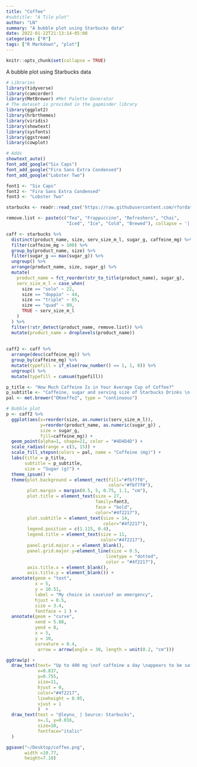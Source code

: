 ```yaml
---
title: "Coffee"
#subtitle: "A Tile plot"
author: "LN"
summary: "A bubble plot using Starbucks data"
date: 2022-01-22T21:13:14-05:00
categories: ["R"]
tags: ["R Markdown", "plot"]
---
```


```r
knitr::opts_chunk$set(collapse = TRUE)
```

A bubble plot using Starbucks data

```r

# Libraries
library(tidyverse)
library(camcorder)
library(MetBrewer) #Met Palette Generator
# The dataset is provided in the gapminder library
library(ggplot2)
library(hrbrthemes)
library(viridis)
library(showtext)
library(sysfonts)
library(ggstream)
library(cowplot)

# Adds
showtext_auto()
font_add_google("Six Caps")
font_add_google("Fira Sans Extra Condensed")
font_add_google("Lobster Two")

font1 <- "Six Caps"
font2 <- "Fira Sans Extra Condensed"
font3 <- "Lobster Two"

starbucks <- readr::read_csv('https://raw.githubusercontent.com/rfordatascience/tidytuesday/master/data/2021/2021-12-21/starbucks.csv')

remove.list <- paste(c("Tea", "Frappuccino", "Refreshers", "Chai",
                       "Iced", "Ice", "Cold", "Brewed"), collapse = '|')

caff <- starbucks %>% 
  distinct(product_name, size, serv_size_m_l, sugar_g, caffeine_mg) %>% 
  filter(caffeine_mg > 100) %>%
  group_by(product_name, size) %>% 
  filter(sugar_g == max(sugar_g)) %>%
  ungroup() %>% 
  arrange(product_name, size, sugar_g) %>% 
  mutate(
    product_name = fct_reorder(str_to_title(product_name), sugar_g),
    serv_size_m_l = case_when(
      size == "solo" ~ 22,
      size == "doppio" ~ 44,
      size == "triple" ~ 65,
      size == "quad" ~ 89,
      TRUE ~ serv_size_m_l
    )
  ) %>% 
  filter(!str_detect(product_name, remove.list)) %>% 
  mutate(product_name = droplevels(product_name))  
  
    
caff2 <- caff %>% 
  arrange(desc(caffeine_mg)) %>%
  group_by(caffeine_mg) %>%
  mutate(typefill = if_else(row_number() == 1, 1, 0)) %>%
  ungroup() %>% 
  mutate(typefill = cumsum(typefill))

p_title <- "How Much Caffeine Is in Your Average Cup of Coffee?"
p_subtitle <- "Caffeine, sugar and serving size of Starbucks Drinks \n(showing drinks that contain at least 100 mg caffeine)"
pal <- met.brewer("OKeeffe2", type = "continuous")

# Bubble plot
p <- caff2 %>% 
  ggplot(aes(x=reorder(size, as.numeric(serv_size_m_l)),
             y=reorder(product_name, as.numeric(sugar_g)) , 
             size = sugar_g,
             fill=caffeine_mg)) +
  geom_point(alpha=1, shape=21, color = "#4D4D4D") +
  scale_radius(range = c(3, 15)) +
  scale_fill_stepsn(colors = pal, name = "Coffeine (mg)") +
  labs(title = p_title,
       subtitle = p_subtitle,
       size = "Sugar (g)") +
  theme_ipsum() + 
  theme(plot.background = element_rect(fill="#fbf7f0", 
                                       color="#fbf7f0"),
        plot.margin = margin(0.5, 5, 0.75, 1.1, "cm"),
        plot.title = element_text(size = 27,
                                  family=font3, 
                                  face = "bold",
                                  color="#4f2217"),
        plot.subtitle = element_text(size = 14,
                                     color="#4f2217"),
        legend.position = c(1.115, 0.4),
        legend.title = element_text(size = 11,
                                    color="#4f2217"),
        panel.grid.major.x = element_blank(),
        panel.grid.major.y=element_line(size = 0.5,
                                      linetype = "dotted",
                                      color = "#4f2217"),
        axis.title.x = element_blank(),
        axis.title.y = element_blank()) +
  annotate(geom = "text",
           x = 5,
           y = 10.51,
           label = "My choice in case\nof an emergency",
           hjust = 0.5,
           size = 3.4,
           fontface = 1 ) +
  annotate(geom = "curve",
           xend = 5.88,
           yend = 8,
           x = 5,
           y = 10,
           curvature = 0.4,
            arrow = arrow(angle = 30, length = unit(0.2, "cm"))) 

ggdraw(p) +
  draw_text(text= "Up to 400 mg \nof caffeine a day \nappears to be safe \nfor most healthy adults.", 
            x=0.837, 
            y=0.755, 
            size=11, 
            hjust = 0,
            color="#4f2217",
            lineheight = 0.95,
            vjust = 1
            )  +
  draw_text(text = "@leynu_ | Source: Starbucks", 
            x=.1, y=0.016, 
            size=10, 
            fontface="italic"
  )

ggsave("~/Desktop/coffee.png",
       width =10.77, 
       height=7.18)
```
